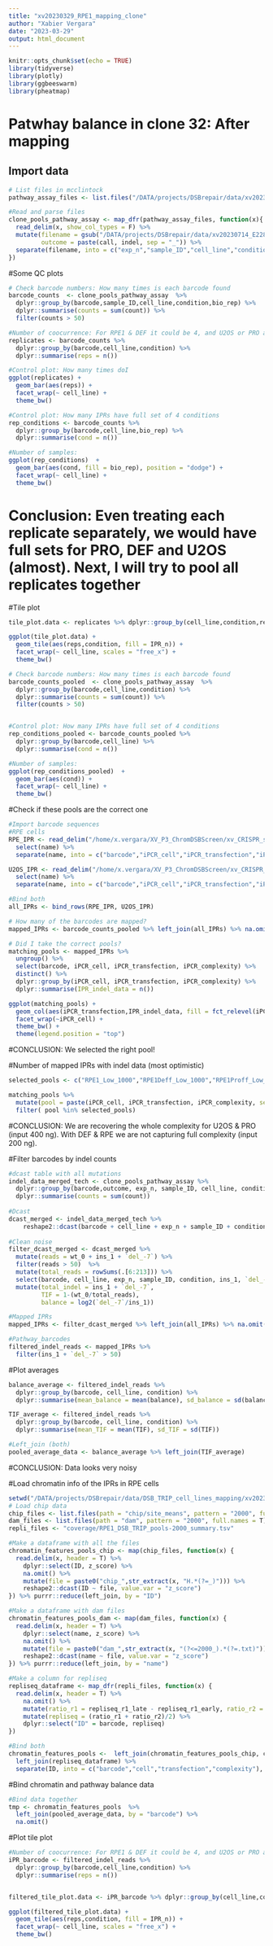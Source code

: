 ```yaml
---
title: "xv20230329_RPE1_mapping_clone"
author: "Xabier Vergara"
date: "2023-03-29"
output: html_document
---
```


```r
knitr::opts_chunk$set(echo = TRUE)
library(tidyverse)
library(plotly)
library(ggbeeswarm)
library(pheatmap)
```

# Patwhay balance in clone 32: After mapping

## Import data
```r
# List files in mcclintock
pathway_assay_files <- list.files("/DATA/projects/DSBrepair/data/xv20230714_E2286_pool_pathway_assay/indelPCR_counts",pattern = '*[.]co', full.names = T) 

#Read and parse files
clone_pools_pathway_assay <- map_dfr(pathway_assay_files, function(x){
  read_delim(x, show_col_types = F) %>% 
  mutate(filename = gsub("/DATA/projects/DSBrepair/data/xv20230714_E2286_pool_pathway_assay/indelPCR_counts/","",x),
         outcome = paste(call, indel, sep = "_")) %>%
  separate(filename, into = c("exp_n","sample_ID","cell_line","condition","bio_rep","t_rep"))
})
```

#Some QC plots
```r
# Check barcode numbers: How many times is each barcode found
barcode_counts  <- clone_pools_pathway_assay  %>% 
  dplyr::group_by(barcode,sample_ID,cell_line,condition,bio_rep) %>% 
  dplyr::summarise(counts = sum(count)) %>%
  filter(counts > 50)

#Number of coocurrence: For RPE1 & DEF it could be 4, and U2OS or PRO a max of 3.
replicates <- barcode_counts %>% 
  dplyr::group_by(barcode,cell_line,condition) %>%
  dplyr::summarise(reps = n())

#Control plot: How many times doI
ggplot(replicates) + 
  geom_bar(aes(reps)) + 
  facet_wrap(~ cell_line) +
  theme_bw()

#Control plot: How many IPRs have full set of 4 conditions
rep_conditions <- barcode_counts %>% 
  dplyr::group_by(barcode,cell_line,bio_rep) %>%
  dplyr::summarise(cond = n())

#Number of samples: 
ggplot(rep_conditions)  +
  geom_bar(aes(cond, fill = bio_rep), position = "dodge") +
  facet_wrap(~ cell_line) +
  theme_bw()
```
#  Conclusion: Even treating each replicate separately, we would have full sets for PRO, DEF and U2OS (almost). Next, I will try to pool all replicates together


#Tile plot
```r
tile_plot.data <- replicates %>% dplyr::group_by(cell_line,condition,reps) %>% dplyr::summarise(IPR_n = n())

ggplot(tile_plot.data) +
  geom_tile(aes(reps,condition, fill = IPR_n)) +
  facet_wrap(~ cell_line, scales = "free_x") +
  theme_bw()

```

```r
# Check barcode numbers: How many times is each barcode found
barcode_counts_pooled  <- clone_pools_pathway_assay  %>% 
  dplyr::group_by(barcode,cell_line,condition) %>% 
  dplyr::summarise(counts = sum(count)) %>%
  filter(counts > 50)


#Control plot: How many IPRs have full set of 4 conditions
rep_conditions_pooled <- barcode_counts_pooled %>% 
  dplyr::group_by(barcode,cell_line) %>%
  dplyr::summarise(cond = n())

#Number of samples: 
ggplot(rep_conditions_pooled)  +
  geom_bar(aes(cond)) +
  facet_wrap(~ cell_line) +
  theme_bw()
```

#Check if these pools are the correct one
```r
#Import barcode sequences
#RPE cells
RPE_IPR <- read_delim("/home/x.vergara/XV_P3_ChromDSBScreen/xv_CRISPR_screen_figures/export/xv20230307_revision_figures/DSB_TRIP_mapping/xv20230519_RPE_pools_mapping.tsv") %>%
  select(name) %>%
  separate(name, into = c("barcode","iPCR_cell","iPCR_transfection","iPCR_complexity"))

U2OS_IPR <- read_delim("/home/x.vergara/XV_P3_ChromDSBScreen/xv_CRISPR_screen_figures/export/xv20230307_revision_figures/DSB_TRIP_mapping/xv20230519_U2OS_pools_mapping.tsv") %>%
  select(name) %>%
  separate(name, into = c("barcode","iPCR_cell","iPCR_transfection","iPCR_complexity"))

#Bind both
all_IPRs <- bind_rows(RPE_IPR, U2OS_IPR)

# How many of the barcodes are mapped?
mapped_IPRs <- barcode_counts_pooled %>% left_join(all_IPRs) %>% na.omit()

# Did I take the correct pools?
matching_pools <- mapped_IPRs %>% 
  ungroup() %>% 
  select(barcode, iPCR_cell, iPCR_transfection, iPCR_complexity) %>%
  distinct() %>%
  dplyr::group_by(iPCR_cell, iPCR_transfection, iPCR_complexity) %>%
  dplyr::summarise(IPR_indel_data = n())

ggplot(matching_pools) + 
  geom_col(aes(iPCR_transfection,IPR_indel_data, fill = fct_relevel(iPCR_complexity, c("100","250","1000"))), position = "dodge") + 
  facet_wrap(~iPCR_cell) +
  theme_bw() +
  theme(legend.position = "top")
```
#CONCLUSION: We selected the right pool!

#Number of mapped IPRs with indel data (most optimistic)
```r
selected_pools <- c("RPE1_Low_1000","RPE1Deff_Low_1000","RPE1Proff_Low_250","U2OS_High_100")

matching_pools %>% 
  mutate(pool = paste(iPCR_cell, iPCR_transfection, iPCR_complexity, sep = "_")) %>%
  filter( pool %in% selected_pools)

```
#CONCLUSION: We are recovering the whole complexity for U2OS & PRO (input 400 ng). With DEF & RPE we are not capturing full complexity (input 200 ng).

#Filter barcodes by indel counts
```r
#dcast table with all mutations
indel_data_merged_tech <- clone_pools_pathway_assay %>% 
  dplyr::group_by(barcode,outcome, exp_n, sample_ID, cell_line, condition) %>%
  dplyr::summarise(counts = sum(count))
  
#Dcast
dcast_merged <- indel_data_merged_tech %>% 
    reshape2::dcast(barcode + cell_line + exp_n + sample_ID + condition ~ outcome, fill = 1) # Not the proper way of adding a pseudo count
 
#Clean noise
filter_dcast_merged <- dcast_merged %>%
  mutate(reads = wt_0 + ins_1 + `del_-7`) %>%
  filter(reads > 50)  %>%
  mutate(total_reads = rowSums(.[6:213])) %>%
  select(barcode, cell_line, exp_n, sample_ID, condition, ins_1, `del_-7`, wt_0,total_reads) %>%
  mutate(total_indel = ins_1 + `del_-7`,
         TIF = 1-(wt_0/total_reads),
         balance = log2(`del_-7`/ins_1))

#Mapped IPRs
mapped_IPRs <- filter_dcast_merged %>% left_join(all_IPRs) %>% na.omit()

#Pathway_barcodes
filtered_indel_reads <- mapped_IPRs %>%
  filter(ins_1 + `del_-7` > 50)
```


#Plot averages
```r
balance_average <- filtered_indel_reads %>% 
  dplyr::group_by(barcode, cell_line, condition) %>%
  dplyr::summarise(mean_balance = mean(balance), sd_balance = sd(balance))

TIF_average <- filtered_indel_reads %>% 
  dplyr::group_by(barcode, cell_line, condition) %>%
  dplyr::summarise(mean_TIF = mean(TIF), sd_TIF = sd(TIF))

#Left_join (both)
pooled_average_data <- balance_average %>% left_join(TIF_average)

```
#CONCLUSION: Data looks very noisy

#Load chromatin info of the IPRs in RPE cells
```r
setwd("/DATA/projects/DSBrepair/data/DSB_TRIP_cell_lines_mapping/xv20230519_all_RPE_pools_mapping/")
# Load chip data
chip_files <- list.files(path = "chip/site_means", pattern = "2000", full.names = T)
dam_files <- list.files(path = "dam", pattern = "2000", full.names = T)
repli_files <- "coverage/RPE1_DSB_TRIP_pools-2000_summary.tsv"

#Make a dataframe with all the files
chromatin_features_pools_chip <- map(chip_files, function(x) {
  read.delim(x, header = T) %>%
    dplyr::select(ID, z_score) %>%
    na.omit() %>%
    mutate(file = paste0("chip_",str_extract(x, "H.*(?=_)"))) %>%
    reshape2::dcast(ID ~ file, value.var = "z_score")
}) %>% purrr::reduce(left_join, by = "ID")

#Make a dataframe with dam files
chromatin_features_pools_dam <- map(dam_files, function(x) {
  read.delim(x, header = T) %>%
    dplyr::select(name, z_score) %>%
    na.omit() %>%
    mutate(file = paste0("dam_",str_extract(x, "(?<=2000_).*(?=.txt)"))) %>%
    reshape2::dcast(name ~ file, value.var = "z_score")
}) %>% purrr::reduce(left_join, by = "name")

#Make a column for repliseq
repliseq_dataframe <- map_dfr(repli_files, function(x) {
  read.delim(x, header = T) %>%
    na.omit() %>%
    mutate(ratio_r1 = repliseq_r1_late - repliseq_r1_early, ratio_r2 = repliseq_r2_late - repliseq_r2_early) %>%
    mutate(repliseq = (ratio_r1 + ratio_r2)/2) %>%
    dplyr::select("ID" = barcode, repliseq)
})

#Bind both
chromatin_features_pools <-  left_join(chromatin_features_pools_chip, chromatin_features_pools_dam, by = c("ID"="name")) %>%
  left_join(repliseq_dataframe) %>%
  separate(ID, into = c("barcode","cell","transfection","complexity"), remove = F)
```


#Bind chromatin and pathway balance data
```r
#Bind data together
tmp <- chromatin_features_pools  %>% 
  left_join(pooled_average_data, by = "barcode") %>% 
  na.omit()

```


#Plot tile plot
```r
#Number of coocurrence: For RPE1 & DEF it could be 4, and U2OS or PRO a max of 3.
iPR_barcode <- filtered_indel_reads %>% 
  dplyr::group_by(barcode,cell_line,condition) %>%
  dplyr::summarise(reps = n())


filtered_tile_plot.data <- iPR_barcode %>% dplyr::group_by(cell_line,condition,reps) %>% dplyr::summarise(IPR_n = n())

ggplot(filtered_tile_plot.data) +
  geom_tile(aes(reps,condition, fill = IPR_n)) +
  facet_wrap(~ cell_line, scales = "free_x") +
  theme_bw()

```




